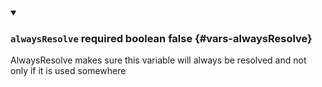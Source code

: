 
<details className="config-field" data-expandable="false" open>
<summary>

### `alwaysResolve` <span class="config-field-required" data-required="false">required</span> <span class="config-field-type">boolean</span> <span class="config-field-default">false</span> <span class="config-field-enum"></span> {#vars-alwaysResolve}

AlwaysResolve makes sure this variable will always be resolved and not only if it is used somewhere

</summary>



</details>
